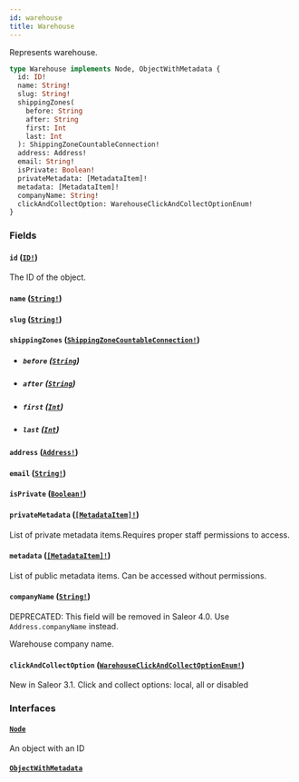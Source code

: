 ```yaml
---
id: warehouse
title: Warehouse
---
```


Represents warehouse.

```graphql
type Warehouse implements Node, ObjectWithMetadata {
  id: ID!
  name: String!
  slug: String!
  shippingZones(
    before: String
    after: String
    first: Int
    last: Int
  ): ShippingZoneCountableConnection!
  address: Address!
  email: String!
  isPrivate: Boolean!
  privateMetadata: [MetadataItem]!
  metadata: [MetadataItem]!
  companyName: String!
  clickAndCollectOption: WarehouseClickAndCollectOptionEnum!
}
```

### Fields

#### `id` ([`ID!`](../../../developer/api-reference/scalars/id))

The ID of the object.

#### `name` ([`String!`](../../../developer/api-reference/scalars/string))

#### `slug` ([`String!`](../../../developer/api-reference/scalars/string))

#### `shippingZones` ([`ShippingZoneCountableConnection!`](../../../developer/api-reference/objects/shipping-zone-countable-connection))

- ##### `before` ([`String`](../../../developer/api-reference/scalars/string))

- ##### `after` ([`String`](../../../developer/api-reference/scalars/string))

- ##### `first` ([`Int`](../../../developer/api-reference/scalars/int))

- ##### `last` ([`Int`](../../../developer/api-reference/scalars/int))

#### `address` ([`Address!`](../../../developer/api-reference/objects/address))

#### `email` ([`String!`](../../../developer/api-reference/scalars/string))

#### `isPrivate` ([`Boolean!`](../../../developer/api-reference/scalars/boolean))

#### `privateMetadata` ([`[MetadataItem]!`](../../../developer/api-reference/objects/metadata-item))

List of private metadata items.Requires proper staff permissions to access.

#### `metadata` ([`[MetadataItem]!`](../../../developer/api-reference/objects/metadata-item))

List of public metadata items. Can be accessed without permissions.

#### `companyName` ([`String!`](../../../developer/api-reference/scalars/string))

<span class="badge badge--warning">DEPRECATED: This field will be removed in Saleor 4.0. Use `Address.companyName` instead.</span>

Warehouse company name.

#### `clickAndCollectOption` ([`WarehouseClickAndCollectOptionEnum!`](../../../developer/api-reference/enums/warehouse-click-and-collect-option-enum))

New in Saleor 3.1. Click and collect options: local, all or disabled

### Interfaces

#### [`Node`](../../../developer/api-reference/interfaces/node)

An object with an ID

#### [`ObjectWithMetadata`](../../../developer/api-reference/interfaces/object-with-metadata)
